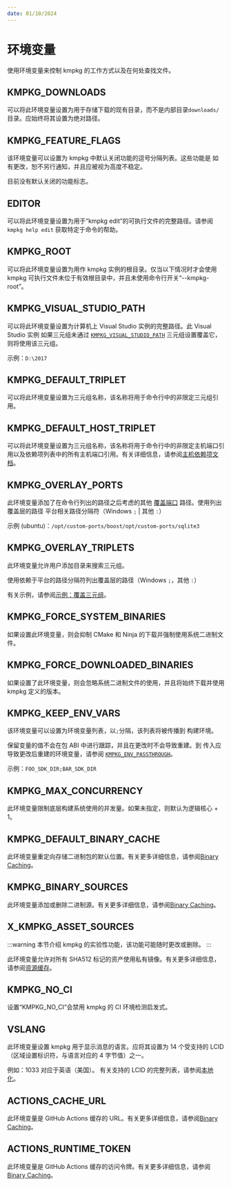 ---
date: 01/10/2024
---
# 环境变量

使用环境变量来控制 kmpkg 的工作方式以及在何处查找文件。

## KMPKG_DOWNLOADS

可以将此环境变量设置为用于存储下载的现有目录，而不是内部目录`downloads/` 目录。应始终将其设置为绝对路径。

## KMPKG_FEATURE_FLAGS

该环境变量可以设置为 kmpkg 中默认关闭功能的逗号分隔列表。这些功能是
如有更改，恕不另行通知，并且应被视为高度不稳定。

目前没有默认关闭的功能标志。

## EDITOR

可以将此环境变量设置为用于“kmpkg edit”的可执行文件的完整路径。请参阅
`kmpkg help edit` 获取特定于命令的帮助。
## KMPKG_ROOT

可以将此环境变量设置为用作 kmpkg 实例的根目录。仅当以下情况时才会使用
kmpkg 可执行文件未位于有效根目录中，并且未使用命令行开关“--kmpkg-root”。

## KMPKG_VISUAL_STUDIO_PATH

可以将此环境变量设置为计算机上 Visual Studio 实例的完整路径。此 Visual Studio 实例
如果三元组未通过 [`KMPKG_VISUAL_STUDIO_PATH`](triplets.mdx#kmpkg_visual_studio_path) 三元组设置覆盖它，则将使用该三元组。

示例：`D:\2017`

## KMPKG_DEFAULT_TRIPLET

可以将此环境变量设置为三元组名称，该名称将用于命令行中的非限定三元组引用。

## KMPKG_DEFAULT_HOST_TRIPLET

可以将此环境变量设置为三元组名称，该名称将用于命令行中的非限定主机端口引用以及依赖项列表中的所有主机端口引用。有关详细信息，请参阅[主机依赖项文档](host-dependencies.mdx)。

## KMPKG_OVERLAY_PORTS

此环境变量添加了在命令行列出的路径之后考虑的其他 [覆盖端口](../maintainers/registries.mdx) 路径。使用列出覆盖层的路径
平台相关路径分隔符（Windows `;` | 其他 `:`）

示例 (ubuntu)：`/opt/custom-ports/boost/opt/custom-ports/sqlite3`

## KMPKG_OVERLAY_TRIPLETS

此环境变量允许用户添加目录来搜索三元组。

使用依赖于平台的路径分隔符列出覆盖层的路径（Windows `;`，其他 `:`）

有关示例，请参阅[示例：覆盖三元组](../users/examples/overlay-triplets-linux-dynamic.mdx)。

## KMPKG_FORCE_SYSTEM_BINARIES

如果设置此环境变量，则会抑制 CMake 和 Ninja 的下载并强制使用系统二进制文件。

## KMPKG_FORCE_DOWNLOADED_BINARIES

如果设置了此环境变量，则会忽略系统二进制文件的使用，并且将始终下载并使用 kmpkg 定义的版本。

## KMPKG_KEEP_ENV_VARS

该环境变量可以设置为环境变量列表，以`;`分隔，该列表将被传播到
构建环境。

保留变量的值不会在包 ABI 中进行跟踪，并且在更改时不会导致重建。到
传入应导致更改后重建的环境变量，请参阅 [`KMPKG_ENV_PASSTHROUGH`](triplets.mdx#kmpkg_env_passthrough)。

示例：`FOO_SDK_DIR;BAR_SDK_DIR`

## KMPKG_MAX_CONCURRENCY

此环境变量限制底层构建系统使用的并发量。如果未指定，则默认为逻辑核心 + 1。

## KMPKG_DEFAULT_BINARY_CACHE

此环境变量重定向存储二进制包的默认位置。有关更多详细信息，请参阅[Binary Caching][]。

## KMPKG_BINARY_SOURCES

此环境变量添加或删除二进制源。有关更多详细信息，请参阅[Binary Caching][]。

## X_KMPKG_ASSET_SOURCES

:::warning
本节介绍 kmpkg 的实验性功能，该功能可能随时更改或删除。
:::

此环境变量允许对所有 SHA512 标记的资产使用私有镜像。有关更多详细信息，请参阅[资源缓存](assetcaching.mdx)。

## KMPKG_NO_CI

设置“KMPKG_NO_CI”会禁用 kmpkg 的 CI 环境检测启发式。

[Binary Caching]: ../reference/binarycaching.mdx

## VSLANG

此环境变量设置 kmpkg 用于显示消息的语言。应将其设置为 14 个受支持的 LCID（区域设置标识符，与语言对应的 4 字节值）之一。

例如：1033 对应于英语（美国）。
有关支持的 LCID 的完整列表，请参阅[本地化](https://gitee.com/kumo-pub/kmpkg-tool/blob/main/docs/localization.md)。

## ACTIONS_CACHE_URL

此环境变量是 GitHub Actions 缓存的 URL。有关更多详细信息，请参阅[Binary Caching](../reference/binarycaching.mdx#gha)。

## ACTIONS_RUNTIME_TOKEN

此环境变量是 GitHub Actions 缓存的访问令牌。有关更多详细信息，请参阅[Binary Caching](../reference/binarycaching.mdx#gha)。
